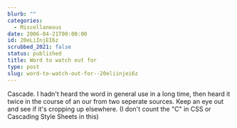 ```yaml
---
blurb: ""
categories:
  - Miscellaneous
date: 2006-04-21T00:00:00
id: 20eLiInjEI6z
scrubbed_2021: false
status: published
title: Word to watch out for
type: post
slug: word-to-watch-out-for--20eliinjei6z
---
```


Cascade. I hadn't heard the word in general use in a long time,
then heard it twice in the course of an our from two seperate
sources. Keep an eye out and see if it's cropping up elsewhere. (I
don't count the "C" in CSS or Cascading Style Sheets in this)